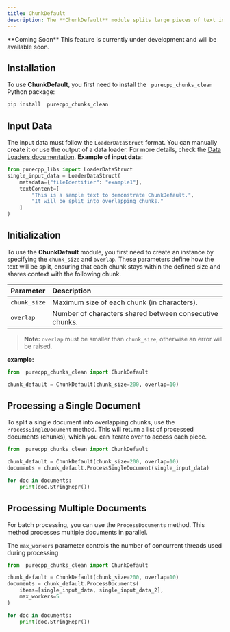 ```yaml
---
title: ChunkDefault
description: The **ChunkDefault** module splits large pieces of text into manageable chunks, using overlap to maintain context between segments. This is particularly useful in **Retrieval-Augmented Generation (RAG)** pipelines and other text processing tasks where continuity matters.
---
```

<Warning>
**Coming Soon**  
This feature is currently under development and will be available soon.
</Warning>

## Installation
To use **ChunkDefault**, you first need to install the ` purecpp_chunks_clean` Python package:

```bash
pip install  purecpp_chunks_clean
```

## Input Data

The input data must follow the `LoaderDataStruct` format. You can manually create it or use the output of a data loader. For more details, check the [Data Loaders documentation](../loaders/introduction.mdx).
**Example of input data:**
```python
from purecpp_libs import LoaderDataStruct
single_input_data = LoaderDataStruct(
    metadata={"fileIdentifier": "example1"},
    textContent=[
        "This is a sample text to demonstrate ChunkDefault.",
        "It will be split into overlapping chunks."
    ]
)
```

## Initialization

To use the **ChunkDefault** module, you first need to create an instance by specifying the `chunk_size` and `overlap`. These parameters define how the text will be split, ensuring that each chunk stays within the defined size and shares context with the following chunk.

| Parameter     | Description                                               |
|:---------------|:-----------------------------------------------------------|
| `chunk_size`| Maximum size of each chunk (in characters).                |
| `overlap`   | Number of characters shared between consecutive chunks.    |

> **Note:** `overlap` must be smaller than `chunk_size`, otherwise an error will be raised.

**example:**
```python
from  purecpp_chunks_clean import ChunkDefault

chunk_default = ChunkDefault(chunk_size=200, overlap=10)
```

## Processing a Single Document

To split a single document into overlapping chunks, use the `ProcessSingleDocument` method. This will return a list of processed documents (chunks), which you can iterate over to access each piece.
```python
from  purecpp_chunks_clean import ChunkDefault

chunk_default = ChunkDefault(chunk_size=200, overlap=10)
documents = chunk_default.ProcessSingleDocument(single_input_data)

for doc in documents:
    print(doc.StringRepr())
```

## Processing Multiple Documents
For batch processing, you can use the `ProcessDocuments` method. This method processes multiple documents in parallel.

The `max_workers` parameter controls the number of concurrent threads used during processing
```python
from  purecpp_chunks_clean import ChunkDefault

chunk_default = ChunkDefault(chunk_size=200, overlap=10)
documents = chunk_default.ProcessDocuments(
    items=[single_input_data, single_input_data_2],
    max_workers=5
)

for doc in documents:
    print(doc.StringRepr())
```

